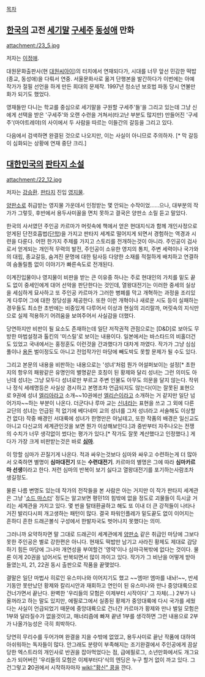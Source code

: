 [[목차]]

== [[한국]]의 고전 [[세기말]] [[구세주]] [[동성애]] 만화 ==
attachment:/23_5.jpg
﻿ 

저자는 [[이정애]].

대원문화출판사(현 [[대원씨아이]])의 터치에서 연재되다가, 시대를 너무 앞선 민감한 떡밥(종교, 동성애)을 다뤄서 연중. 서울문화사로 옮겨 단행본을 발간하다가 이번에는 아예 작가가 절필 선언을 하게 만든 희대의 문제작. 1997년 청소년 보호법 파동 당시 연불만화가 되기도 했었다.

영재들만 다니는 학교를 중심으로 세기말을 구원할 구세주'들'을 그리고 있는데 그냥 신에게 선택을 받은 '구세주'와 오랜 수련을 거쳐서(타고난 부분도 많지만) 만들어진 '구세주'(마야트레야)의 사이에서 두 사람을 따르는 이들간의 갈등을 그리고 있다.

다음에서 검색하면 완결된 것으로 나오지만, 이는 사실이 아니므로 주의하자. [* 막 갈등이 심화되는 상황에 연재 중단 크리.]

== [[대한민국]]의 [[판타지 소설]] ==
attachment:/22_12.jpg

저자는 [[강승환]]. [[판타지]] 진입 [[영지물]].

[[양판소]]로 취급받는 영지물 가운데서 인정받는 몇 안되는 수작이었......으나, 대부분의 작가가 그렇듯, 후반에서 용두사미꼴을 면치 못하고 결국은 양판소 소릴 듣고 말았다.

한국의 사서였던 주인공 카르마가 머릿속에 책에서 얻은 현대지식과 함께 개인사정으로 얻게된 단전호흡법([[단학]])을 가지고 판타지 세계로 떨어지게 되면서 경험하는 역경과 시련을 다룬다. 어떤 한가지 주제를 가지고 스토리를 전개하는것이 아니라. 주인공이 검사로서 얻게되는 개인적 무력의 발전, 주인공이 소유한 영지의 통치, 주변 세력이나 국가와의 대립, 종교갈등, 숨겨진 문명에 대한 탐사등 다양한 소재를 적절하게 배치하고 연결하여 숨돌릴틈 없이 이야기가 빠른속도로 전개된다.

이계진입물이나 영지물이 비판을 받는 큰 이유중 하나는 주로 현대인의 가치를 밑도 끝도 없이 중세인에게 대어 선악을 판단한다는 것인데, 열왕대전기는 이러한 중세의 실상을 세심하게 묘사하고 또 주인공 카르마가 그러한 병폐를 막고 개혁하는 과정을 조리있게 다루어 그에 대한 정당성을 제공한다. 또한 이런 개혁이나 새로운 시도 등이 실패하는 경우들도 최소한 초반에는 비중있게 다루어서 이상과 현실의 괴리랄까, 머릿속의 지식만으로 실제 적용하기 어려움을 보여주어서 사실감을 더했다.

당연하지만 비판이 될 요소도 존재하는데 일단 저작권적 관점으로는 [D&D]로 보아도 무방한 마법설정과 톨킨의 '미스릴'로 보이는 내용이다. 일본에서는 바스타드의 비홀더건도 있었고 국내에서는 홍정훈도 이런것을 간과했다가 대차게 까였다. 작가가 그냥 심심풀이나 [[용돈]] 벌이정도도 아니고 전업작가인 마당에 빼도박도 못할 문제가 될 수도 있다.

그리고 본문의 내용을 비판하는 내용으로는 '성녀'처럼 뭔가 어설퍼보이는 설정[* 초한지의 항우의 패왕같은 유명인의 별명같은 호칭이 된 황제와 달리 성녀는 그런 의미도 아닌데 성녀는 그냥 모두다 성녀로만 부르고 주변 인물도 아무도 의문을 달지 않는다. 작위나 정식 세례명등은 사실상 경시하고 본명조차 언급되지도 않는다(이는 잘못된 표현으로 9권에 성녀 [[엘리아]]라고 소개~~10권에선 [[엘리슨]]이라고 소개하는 거 같지만 일단 넘어가자~~하는 부분이 나온다. 더군다나 루마 교는 [[신녀]]라는 표현을 쓰고 그 외에 다른 교단의 성녀는 언급된 적 없기에 베다네미 교의 성녀를 그저 성녀라고 서술해도 이상할 건 없다) 작중 배경인 서대륙에 성녀가 한명만은 아닐테고, 또한 작품의 배경은 일신교도 아니고 다신교의 세계관인것을 보면 뭔가 이상해보인다.]과 중반부터 자주나오는 전쟁의 수치가 너무 생각없이 썼다는 평가가 있다.[* 작가도 잘못 계산했다고 인정했다.] 게다가 가장 크게 비판받는것은 바로 '''[[심마]]'''.

이 망할 심마가 끈질기게 나온다. 적과 싸우는것보다 심마와 싸우고 수련하는게 더 많아서 오죽하면 별명이 '''심마대전기''' 또는 '''수련대전기'''. 카르마의 별명은 그에 따라 '''심마카르마 선생'''이라고 한다. 저런 심마의 반복이 보기 싫다고 열왕대전기를 포기하는사람조차 생길정도.

물론 나름 변명도 있는데 작가의 전작들을 본 사람은 아는 거지만 이 작가 판타지 세계관은 그냥 '[[소드 마스터]]' 정도는 알고보면 평민1의 힘밖에 없을 정도로 괴물들이 득시글 거리는 세계관을 가지고 있다. 몇 번을 탈태환골하고 해도 또 이내 더 큰 강적들이 나타나 거진 발리다시피 개고생하는 패턴이 많다. 결국 파워인플레가 밑도끝도 없이 이어지는 흔하디 흔한 드래곤볼식 구성에서 한발자국도 벗어나지 못했다는 의미.

그러니까 요약하자면 말 그대로 드래곤이 세계관에게 [[양판소]] 같은 취급인 마당에 그보다 못한 주인공은 별로 강한편은 아니다. 현재도 떡밥만 남기고 사라진 황제도 제대로 감당하기 힘든 마당에 그나마 개연성을 부여할건 '영약'이나 심마극복밖에 없다는 것이다. 물론 이게 20권을 넘어서도 반복되면서 많이 까이고 있다. 작가가 그 비난을 어떻게 받아들였는지, 21, 22권 동시 출판으로 작품을 끝맺었다.

결말은 일단 마법사 히로인 유스미나와 이어지기도 했고 ~~엠마! 엠마를 내놔!~~, 반세기동안 못만났던 황제와 칼리시안과 재회하고 연인이 된 유스미나와 만나 중앙대륙으로 건너가면서 끝난다. 완벽한 '우리들의 모험은 이제부터 시작이다' 그 자체(...) 2부가 나올꺼라고 하는 말도 있지만, 에필로그에서 실종된 황제가 중앙대륙에 다시 국가를 세웠다는 사실이 언급되었기 때문에 중앙대륙으로 건너간 카르마가 황제와 만나 벌일 모험은 1부와 달라질수가 없을것이고, 매너리즘에 빠져 끝낸 1부를 생각하면 그런 내용으로 2부가 나올가능성은 극히 희박하다. 

당연히 무리수를 두어가며 완결을 지을 수밖에 없었고, 용두사미로 끝난 작품에 대하여 아쉬워하는 독자들이 많다. 안그래도 분량이 부족해지는 조기완결에서 주인공에게 끔살당한 엑스트라의 개인사로 반권을 잡아먹었다는 점, 급에필로그, 소년만화에서도 개그요소가 되어버린 '우리들의 모험은 이제부터다'식의 엔딩은 누구 할거 없이 까고 있다. 그건그렇고 '''2'''0권에서 시작하자마자 [[wikI:"황신" 콩]]을 깐다.
